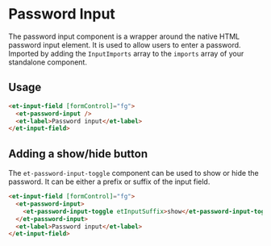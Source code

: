 # Password Input

The password input component is a wrapper around the native HTML password input element. It is used to allow users to enter a password.
Imported by adding the `InputImports` array to the `imports` array of your standalone component.

## Usage

```html
<et-input-field [formControl]="fg">
  <et-password-input />
  <et-label>Password input</et-label>
</et-input-field>
```

## Adding a show/hide button

The `et-password-input-toggle` component can be used to show or hide the password.
It can be either a prefix or suffix of the input field.

```html
<et-input-field [formControl]="fg">
  <et-password-input>
    <et-password-input-toggle etInputSuffix>show</et-password-input-toggle>
  </et-password-input>
  <et-label>Password input</et-label>
</et-input-field>
```


<ArgsTable story={PRIMARY_STORY} />
